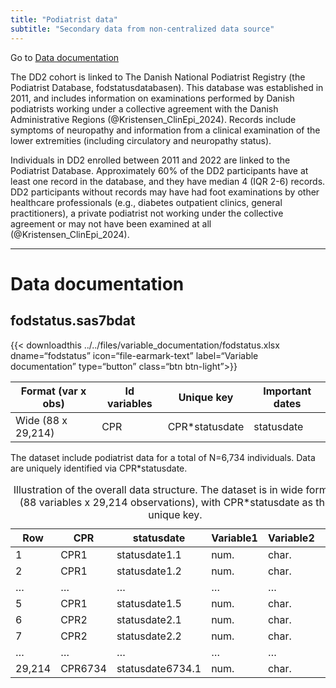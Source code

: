 ```yaml
---
title: "Podiatrist data"
subtitle: "Secondary data from non-centralized data source"
---
```


Go to [Data documentation](fodstatus.qmd#data-documentation)

The DD2 cohort is linked to The Danish National Podiatrist Registry (the Podiatrist Database, fodstatusdatabasen). This database was established in 2011, and includes information on examinations performed by Danish podiatrists working under a collective agreement with the Danish Administrative Regions (@Kristensen_ClinEpi_2024). Records include symptoms of neuropathy and information from a clinical examination of the lower extremities (including circulatory and neuropathy status).

Individuals in DD2 enrolled between 2011 and 2022 are linked to the Podiatrist Database. Approximately 60% of the DD2 participants have at least one record in the database, and they have median 4 (IQR 2-6) records. DD2 participants without records may have had foot examinations by other healthcare professionals (e.g., diabetes outpatient clinics, general practitioners), a private podiatrist not working under the collective agreement or may not have been examined at all (@Kristensen_ClinEpi_2024).

------------------------------------------------------------------------

# Data documentation

## fodstatus.sas7bdat

{{< downloadthis ../../files/variable_documentation/fodstatus.xlsx dname="fodstatus" icon="file-earmark-text" label="Variable documentation" type="button" class="btn btn-light">}}

| Format (var x obs) | Id variables | Unique key | Important dates |
|--------------------|--------------|------------|-----------------|
| Wide (88 x 29,214)   | CPR          | CPR*statusdate        | statusdate            |

The dataset include podiatrist data for a total of N=6,734 individuals. Data are uniquely identified via CPR\*statusdate.

| Row    | CPR     | statusdate       | Variable1 | Variable2 | ... |
|--------|---------|------------------|-----------|-----------|-----|
| 1      | CPR1    | statusdate1.1    | num.      | char.     | ... |
| 2      | CPR1    | statusdate1.2    | num.      | char.     | ... |
| ...    | ...     | ...              | ...       | ...       | ... |
| 5      | CPR1    | statusdate1.5    | num.      | char.     | ... |
| 6      | CPR2    | statusdate2.1    | num.      | char.     | ... |
| 7      | CPR2    | statusdate2.2    | num.      | char.     | ... |
| ...    | ...     | ...              | ...       | ...       | ... |
| 29,214 | CPR6734 | statusdate6734.1 | num.      | char.     | ... |

: Illustration of the overall data structure. The dataset is in wide format (88 variables x 29,214 observations), with CPR\*statusdate as the unique key.
